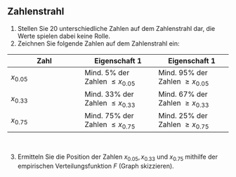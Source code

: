 ## Zahlenstrahl

1.  Stellen Sie 20 unterschiedliche Zahlen auf dem Zahlenstrahl dar, die Werte spielen dabei keine Rolle.
2.  Zeichnen Sie folgende Zahlen auf dem Zahlenstrahl ein: 


| Zahl | Eigenschaft 1| Eigenschaft 1  |
|------------------------|------------------------|------------------------|
| $x_{0.05}$ | Mind. 5\% der Zahlen $\leq x_{0.05}$ | Mind. 95\% der Zahlen $\geq x_{0.05}$ |
| $x_{0.33}$ | Mind. 33\% der Zahlen $\leq x_{0.33}$ | Mind. 67\% der Zahlen $\geq x_{0.33}$ |
| $x_{0.75}$ | Mind. 75\% der Zahlen $\leq x_{0.75}$ | Mind. 25\% der Zahlen $\geq x_{0.75}$ |


<br/>

3.  Ermitteln Sie die Position der Zahlen $x_{0.05}, x_{0.33}$ und $x_{0.75}$ mithilfe der empirischen Verteilungsfunktion $F$ (Graph skizzieren).
